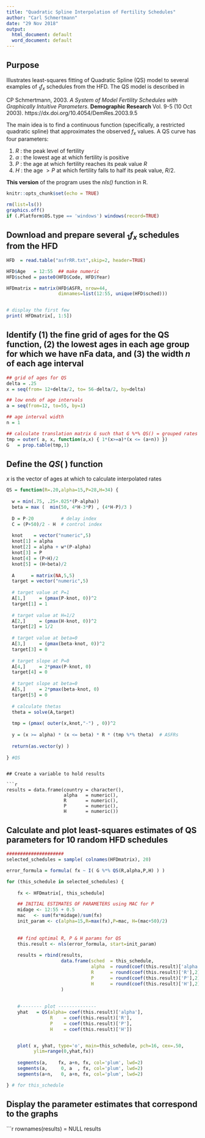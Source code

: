 ```yaml
---
title: "Quadratic Spline Interpolation of Fertility Schedules"
author: "Carl Schmertmann"
date: "29 Nov 2018"
output:
  html_document: default
  word_document: default
---
```


## Purpose

Illustrates least-squares fitting of Quadratic Spline (QS) model to several examples of $_{1}f_x$ schedules from the HFD. The QS model is described in 

CP Schmertmann, 2003. *A System of Model Fertility Schedules with Graphically Intuitive Parameters*. 
**Demographic Research** Vol. 9-5 (10 Oct 2003). https://dx.doi.org/10.4054/DemRes.2003.9.5

The main idea is to find a continuous function (specifically, a restricted quadratic spline) that approximates the observed $f_x$ values.  A QS curve has four parameters:

1. $R$ : the peak level of fertility
2. $\alpha$ : the lowest age at which fertility is positive
3. $P$ : the age at which fertility reaches its peak value $R$
4. $H$ : the age $>P$ at which fertility falls to half its peak value, $R/2$.

**This version** of the program uses the *nls()* function in R.

```r
knitr::opts_chunk$set(echo = TRUE)

rm(list=ls())
graphics.off()
if (.Platform$OS.type == 'windows') windows(record=TRUE)

```

## Download and prepare several $_{1}f_x$ schedules from the HFD

```r
HFD  = read.table("asfrRR.txt",skip=2, header=TRUE)

HFD$Age   = 12:55  ## make numeric
HFD$sched = paste0(HFD$Code, HFD$Year) 

HFDmatrix = matrix(HFD$ASFR, nrow=44, 
                   dimnames=list(12:55, unique(HFD$sched)))


# display the first few
print( HFDmatrix[, 1:5])
```

## Identify (1) the fine grid of ages for the QS function, (2) the lowest ages in each age group for which we have nFa data, and (3) the width $n$ of each age interval

```r
## grid of ages for QS
delta = .25
x = seq(from= 12+delta/2, to= 56-delta/2, by=delta)

## low ends of age intervals
a = seq(from=12, to=55, by=1)

## age interval width
n = 1

## calculate translation matrix G such that G %*% QS() = grouped rates
tmp = outer( a, x, function(a,x) { 1*(x>=a)*(x <= (a+n)) })
G   = prop.table(tmp,1)

```

## Define the $QS(\:)$ function

$x$ is the vector of ages at which to calculate interpolated rates

```r
QS = function(R=.20,alpha=15,P=28,H=34) {
  
  w = min(.75, .25+.025*(P-alpha))
  beta = max (  min(50, 4*H-3*P) , (4*H-P)/3 )
  
  D = P-20          # delay index
  C = (P+50)/2 - H  # control index
  
  knot    = vector("numeric",5)
  knot[1] = alpha
  knot[2] = alpha + w*(P-alpha)
  knot[3] = P
  knot[4] = (P+H)/2
  knot[5] = (H+beta)/2
  
  A      = matrix(NA,5,5)
  target = vector("numeric",5)
  
  # target value at P=1
  A[1,]     = (pmax(P-knot, 0))^2
  target[1] = 1
  
  # target value at H=1/2
  A[2,]     = (pmax(H-knot, 0))^2
  target[2] = 1/2
  
  # target value at beta=0
  A[3,]     = (pmax(beta-knot, 0))^2
  target[3] = 0
  
  # target slope at P=0
  A[4,]     = 2*pmax(P-knot, 0) 
  target[4] = 0
  
  # target slope at beta=0
  A[5,]     = 2*pmax(beta-knot, 0) 
  target[5] = 0
  
  # calculate thetas
  theta = solve(A,target)
  
  tmp = (pmax( outer(x,knot,"-") , 0))^2
  
  y = (x >= alpha) * (x <= beta) * R * (tmp %*% theta)  # ASFRs
  
  return(as.vector(y) )
  
} #QS
```


```

## Create a variable to hold results

```r

results = data.frame(country = character(),
                     alpha   = numeric(),
                     R       = numeric(),
                     P       = numeric(),
                     H       = numeric())
```

## Calculate and plot least-squares estimates of QS parameters for 10 random HFD schedules

```r


#####################
selected_schedules = sample( colnames(HFDmatrix), 20)

error_formula = formula( fx ~ I( G %*% QS(R,alpha,P,H) ) ) 

for (this_schedule in selected_schedules) {
  
    fx <- HFDmatrix[, this_schedule]  

    ## INITIAL ESTIMATES OF PARAMETERS using MAC for P
    midage <- 12:55 + 0.5
    mac   <- sum(fx*midage)/sum(fx)
    init_param <- c(alpha=15,R=max(fx),P=mac, H=(mac+50)/2)
    
    
    ## find optimal R, P & H params for QS
    this.result <- nls(error_formula, start=init_param)
    
    results = rbind(results,
                    data.frame(sched  = this_schedule, 
                               alpha  = round(coef(this.result)['alpha'],2),
                               R      = round(coef(this.result)['R'],2),
                               P      = round(coef(this.result)['P'],2),
                               H      = round(coef(this.result)['H'],2),2)
                    )
    
    
    #-------- plot --------------
    yhat   = QS(alpha= coef(this.result)['alpha'], 
                R    = coef(this.result)['R'], 
                P    = coef(this.result)['P'], 
                H    = coef(this.result)['H'])


    plot( x, yhat, type='o', main=this_schedule, pch=16, cex=.50,
          ylim=range(0,yhat,fx))
    
    segments(a,    fx, a+n, fx, col='plum', lwd=2)
    segments(a,     0, a  , fx, col='plum', lwd=2)
    segments(a+n,   0, a+n, fx, col='plum', lwd=2)

} # for this_schedule
```

## Display the parameter estimates that correspond to the graphs

```r
rownames(results) = NULL
results 